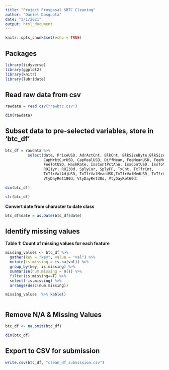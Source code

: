 ```yaml
---
title: "Project Prosposal $BTC Cleaning"
author: "Daniel Dasgupta"
date: "3/1/2021"
output: html_document
---
```


```r
knitr::opts_chunk$set(echo = TRUE)
```

## Packages 
```r
library(tidyverse)
library(ggplot2)
library(knitr)
library(lubridate)
```



## Read raw data from csv

```r
rawdata = read.csv("rawbtc.csv")

dim(rawdata)
```



## Subset data to pre-selected variables, store in 'btc_df' 

```r
btc_df = rawdata %>%
          select(date, PriceUSD, AdrActCnt, BlkCnt, BlkSizeByte,BlkSizeMeanByte, 
                 CapMrktCurUSD, CapRealUSD, DiffMean, FeeMeanUSD, FeeMedUSD, 
                 FeeTotUSD, HashRate, IssContPctAnn, IssContUSD, IssTotUSD, 
                 ROI1yr, ROI30d, SplyCur, SplyFF, TxCnt, TxTfrCnt,
                 TxTfrValAdjUSD, TxTfrValMeanUSD,TxTfrValMedUSD, TxTfrValUSD,
                 VtyDayRet180d, VtyDayRet30d, VtyDayRet60d)

dim(btc_df)

str(btc_df)

```

**Convert date from character to date class**
```r
btc_df$date = as.Date(btc_df$date)
```

## Identify missing values

**Table 1:  Count of missing values for each feature**

```r


missing_values <- btc_df %>%
  gather(key = "key", value = "val") %>%
  mutate(is.missing = is.na(val)) %>%
  group_by(key, is.missing) %>%
  summarise(num.missing = n()) %>%
  filter(is.missing==T) %>%
  select(-is.missing) %>%
  arrange(desc(num.missing)) 

missing_values  %>% kable()



```


## Remove N/A & Missing Values 

```r

btc_df <- na.omit(btc_df)

dim(btc_df)


```

## Export to CSV for submission

```r
write.csv(btc_df, "clean_df_submission.csv")
```




